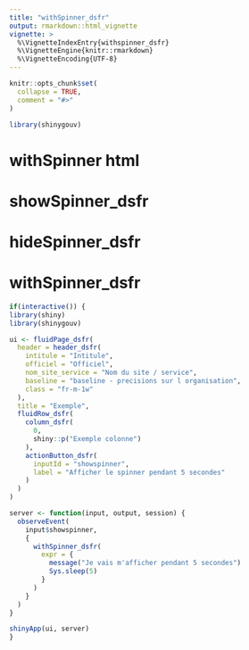 ```yaml
---
title: "withSpinner_dsfr"
output: rmarkdown::html_vignette
vignette: >
  %\VignetteIndexEntry{withspinner_dsfr}
  %\VignetteEngine{knitr::rmarkdown}
  %\VignetteEncoding{UTF-8}
---
```


```r
knitr::opts_chunk$set(
  collapse = TRUE,
  comment = "#>"
)
```

```r
library(shinygouv)
```

<!-- WARNING - This vignette is generated by {fusen} from dev/flat_composants/flat_withSpinner.Rmd: do not edit by hand -->

# withSpinner html

# showSpinner_dsfr

    

  
  

# hideSpinner_dsfr

    

# withSpinner_dsfr

```r
if(interactive()) {
library(shiny)
library(shinygouv)

ui <- fluidPage_dsfr(
  header = header_dsfr(
    intitule = "Intitule",
    officiel = "Officiel",
    nom_site_service = "Nom du site / service",
    baseline = "baseline - precisions sur l organisation",
    class = "fr-m-1w"
  ),
  title = "Exemple",
  fluidRow_dsfr(
    column_dsfr(
      0,
      shiny::p("Exemple colonne")
    ),
    actionButton_dsfr(
      inputId = "showspinner",
      label = "Afficher le spinner pendant 5 secondes"
    )
  )
)

server <- function(input, output, session) {
  observeEvent(
    input$showspinner,
    {
      withSpinner_dsfr(
        expr = {
          message("Je vais m'afficher pendant 5 secondes")
          Sys.sleep(5)
        }
      )
    }
  )
}

shinyApp(ui, server)
}
```

